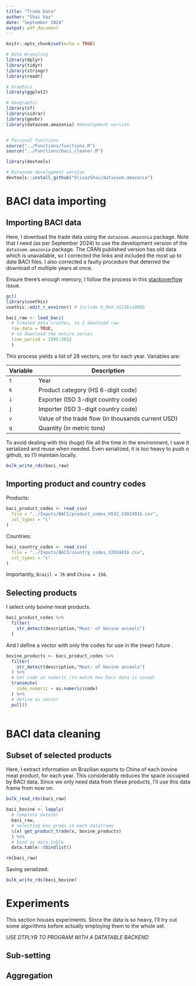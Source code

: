 ```yaml
---
title: "Trade Data"
author: "Shai Vaz"
date: "September 2024"
output: pdf_document
---
```


```r
knitr::opts_chunk$set(echo = TRUE)
```

```r
# Data Wrangling
library(dplyr)
library(tidyr)
library(stringr)
library(readr)

# Graphics
library(ggplot2)

# Geographic
library(sf)
library(sidrar)
library(geobr)
library(datazoom.amazonia) #development version


# Personal functions
source("../Functions/functions.R")
source("../Functions/baci_cleaner.R")
```

```r

library(devtools)

# Datazoom development version
devtools::install_github("OlivazShai/datazoom.amazonia")
```

# BACI data importing

## Importing BACI data

Here, I download the trade data using the `datazoom.amazonia` package. Note that I need (as per September 2024) to use the development version of the `datazoom.amazonia` package. The CRAN published version has old data which is unavailable, so I corrected the links and included the most up to date BACI files. I also corrected a faulty procedure that deterred the download of multiple years at once.

Ensure there's enough memory, I follow the process in this [stackoverflow](https://stackoverflow.com/questions/51248293/error-vector-memory-exhausted-limit-reached-r-3-5-0-macos){.uri} issue.

```r
gc()
library(usethis) 
usethis::edit_r_environ() # Include R_MAX_VSIZE=100Gb
```

```r
baci_raw <- load_baci(
  # treated data crashes, so I download raw 
  raw_data = TRUE,
  # to download the entire series
  time_period = 1995:2022  
  )
```

This process yields a list of 28 vectors, one for each year. Variables are:

| Variable | Description                                        |
|----------|----------------------------------------------------|
| `t`      | Year                                               |
| `k`      | Product category (HS 6-digit code)                 |
| `i`      | Exporter (ISO 3-digit country code)                |
| `j`      | Importer (ISO 3-digit country code)                |
| `v`      | Value of the trade flow (in thousands current USD) |
| `q`      | Quantity (in metric tons)                          |

To avoid dealing with this (huge) file all the time in the environment, I save it serialized and reuse when needed. Even serialized, it is too heavy to push o github, so I'll maintain locally.

```r
bulk_write_rds(baci_raw)
```

## Importing product and country codes

Products:

```r
baci_product_codes <- read_csv(
  file = "../Inputs/BACI/product_codes_HS92_V202401b.csv",
  col_types = "c"
)
```

Countries:

```r
baci_country_codes <- read_csv(
  file = "../Inputs/BACI/country_codes_V202401b.csv",
  col_types = "c"
)
```

Importantly, `Brazil = 76` and `China = 156`.

## Selecting products

I select only bovine meat products.

```r
baci_product_codes %>% 
  filter(
    str_detect(description,"Meat: of bovine animals")
  ) 
```

And I define a vector with only the codes for use in the (near) future .

```r
bovine_products <- baci_product_codes %>% 
  filter(
    str_detect(description,"Meat: of bovine animals")
  ) %>%
  # Get code as numeric (to match how baci data is saved)
  transmute(
    code_numeric = as.numeric(code)
  ) %>%
  # define as vector
  pull()
  
```

# BACI data cleaning

## Subset of selected products 

Here, I extract information on Brazilian exports to China of each bovine meat product, for each year. This considerably reduces the space occupied by BACI data. Since we only need data from these products, I'll use this data frame from now on.

```r
bulk_read_rds(baci_raw)

baci_bovine <- lapply(
  # complete dataset
  baci_raw,
  # selecting bov prods in each dataframe
  \(x) get_product_trade(x, bovine_products)
  ) %>% 
  # bind as data.table
  data.table::rbindlist()

rm(baci_raw)
```

Saving serialized:

```r
bulk_write_rds(baci_bovine)
```

# Experiments 

This section houses experiments. Since the data is so heavy, I'll try out some algorithms before actually employing them to the whole set.

*USE DTPLYR TO PROGRAM WITH A DATATABLE BACKEND*

## Sub-setting

## Aggregation
